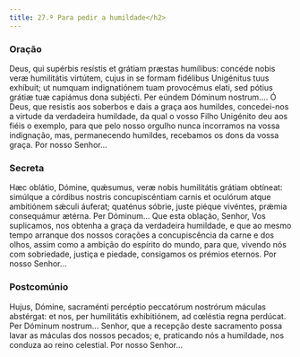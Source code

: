 ```yaml
---
title: 27.ª Para pedir a humildade</h2>
---
```


### Oração

<div class="side-by-side not-content">
  <span>
    Deus, qui supérbis resístis et grátiam præstas humílibus: concéde nobis veræ humilitátis
    virtútem, cujus in se formam fidélibus Unigénitus tuus exhíbuit; ut numquam indignatiónem tuam
    provocémus elati, sed pótius grátiæ tuæ capiámus dona subjécti. Per eúndem Dóminum nostrum....
  </span>
  <span>
    Ó Deus, que resistis aos soberbos e dais a graça aos humildes, concedei-nos a virtude da
    verdadeira humildade, da qual o vosso Filho Unigénito deu aos fiéis o exemplo, para que pelo
    nosso orgulho nunca incorramos na vossa indignação, mas, permanecendo humildes, recebamos os
    dons da vossa graça. Por nosso Senhor...
  </span>
</div>

### Secreta

<div class="side-by-side not-content">
  <span>
    Hæc oblátio, Dómine, quǽsumus, veræ nobis humilitátis grátiam obtíneat: simúlque a córdibus
    nostris concupiscéntiam carnis et oculórum atque ambitiónem sǽculi áuferat; quaténus sóbrie,
    juste piéque vivéntes, prǽmia consequámur ætérna. Per Dóminum...
  </span>
  <span>
    Que esta oblação, Senhor, Vos suplicamos, nos obtenha a graça da verdadeira humildade, e que ao
    mesmo tempo arranque dos nossos corações a concupiscência da carne e dos olhos, assim como a
    ambição do espírito do mundo, para que, vivendo nós com sobriedade, justiça e piedade,
    consigamos os prémios eternos. Por nosso Senhor...
  </span>
</div>

### Postcomúnio

<div class="side-by-side not-content">
  <span>
    Hujus, Dómine, sacraménti percéptio peccatórum nostrórum máculas abstérgat: et nos, per
    humilitátis exhibitiónem, ad cœléstia regna perdúcat. Per Dóminum nostrum...
  </span>
  <span>
    Senhor, que a recepção deste sacramento possa lavar as máculas dos nossos pecados; e, praticando
    nós a humildade, nos conduza ao reino celestial. Por nosso Senhor...
  </span>
</div>
